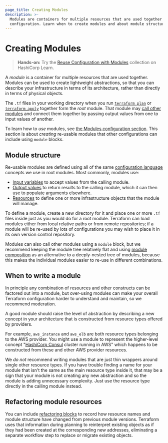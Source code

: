 ```yaml
---
page_title: Creating Modules
description: >-
  Modules are containers for multiple resources that are used together in a
  configuration. Learn when to create modules and about module structure.
---
```


# Creating Modules

> **Hands-on:** Try the [Reuse Configuration with Modules](https://learn.hashicorp.com/collections/terraform/modules?utm_source=WEBSITE&utm_medium=WEB_IO&utm_offer=ARTICLE_PAGE&utm_content=DOCS) collection on HashiCorp Learn.

A _module_ is a container for multiple resources that are used together.
Modules can be used to create lightweight abstractions, so that you can
describe your infrastructure in terms of its architecture, rather than
directly in terms of physical objects.

The `.tf` files in your working directory when you run [`terraform plan`](/cli/commands/plan)
or [`terraform apply`](/cli/commands/apply) together form the _root_
module. That module may [call other modules](/language/modules/syntax#calling-a-child-module)
and connect them together by passing output values from one to input values
of another.

To learn how to _use_ modules, see [the Modules configuration section](/language/modules/).
This section is about _creating_ re-usable modules that other configurations
can include using `module` blocks.

## Module structure

Re-usable modules are defined using all of the same
[configuration language](/language/) concepts we use in root modules.
Most commonly, modules use:

* [Input variables](/language/values/variables) to accept values from
  the calling module.
* [Output values](/language/values/outputs) to return results to the
  calling module, which it can then use to populate arguments elsewhere.
* [Resources](/language/resources/) to define one or more
  infrastructure objects that the module will manage.

To define a module, create a new directory for it and place one or more `.tf`
files inside just as you would do for a root module. Terraform can load modules
either from local relative paths or from remote repositories; if a module will
be re-used by lots of configurations you may wish to place it in its own
version control repository.

Modules can also call other modules using a `module` block, but we recommend
keeping the module tree relatively flat and using [module composition](/language/modules/develop/composition)
as an alternative to a deeply-nested tree of modules, because this makes
the individual modules easier to re-use in different combinations.

## When to write a module

In principle any combination of resources and other constructs can be factored
out into a module, but over-using modules can make your overall Terraform
configuration harder to understand and maintain, so we recommend moderation.

A good module should raise the level of abstraction by describing a new concept
in your architecture that is constructed from resource types offered by
providers.

For example, `aws_instance` and `aws_elb` are both resource types belonging to
the AWS provider. You might use a module to represent the higher-level concept
"[HashiCorp Consul](https://www.consul.io/) cluster running in AWS" which
happens to be constructed from these and other AWS provider resources.

We _do not_ recommend writing modules that are just thin wrappers around single
other resource types. If you have trouble finding a name for your module that
isn't the same as the main resource type inside it, that may be a sign that
your module is not creating any new abstraction and so the module is
adding unnecessary complexity. Just use the resource type directly in the
calling module instead.

## Refactoring module resources

You can include [refactoring blocks](/language/modules/develop/refactoring) to record how resource
names and module structure have changed from previous module versions.
Terraform uses that information during planning to reinterpret existing objects
as if they had been created at the corresponding new addresses, eliminating a
separate workflow step to replace or migrate existing objects.
